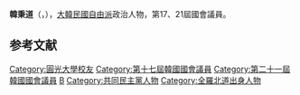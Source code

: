 {{Infobox politician
| name = 韓秉道
| native_name = 한병도
| image = 
| caption = 
| birth_date = {{Birth date and age|1967|12|7}}
| birth_place = {{KOR}}[[全羅北道|全羅北道]][[益山市|益山市]]
| residence = {{KOR}}[[全羅北道|全羅北道]][[益山市|益山市]]
| nationality = {{ROK}}
| party = {{MPK}}
| other_names = 
| alma_mater = [[圓光大學|圓光大學]]
| office1 = {{flagicon|South Korea}} 第17、21屆[[韓國國會|韓國國會]]議員
| term_start1 = 2020年5月30日
| term_end1 = 
| constituency1 = [[全羅北道|全羅北道]][[益山市|益山市]]乙
| predecessor1 = {{tsl|ko|조배숙|趙培淑}}
| successor1 = 
| term_start2 = 2004年5月30日
| term_end2 = 2008年5月29日
| constituency2 = [[全羅北道|全羅北道]][[益山市|益山市]]甲
| predecessor2 = ''選區重劃''
| successor2 = {{tsl|ko|이춘석|李春錫}}
}}

'''韓秉道'''（{{kor|한병도|韓秉道|Han Byeong-do}}，{{bd|1967年|12月7日}}），[[大韓民國|大韓民國]][[自由派|自由派]]政治人物，第17、21屆國會議員。

== 参考文献 ==
<references />

{{DEFAULTSORT:Han Byeong-do}}
[[Category:圓光大學校友|Category:圓光大學校友]]
[[Category:第十七屆韓國國會議員|Category:第十七屆韓國國會議員]]
[[Category:第二十一屆韓國國會議員|Category:第二十一屆韓國國會議員]]
[[Category:韓姓|B]]
[[Category:共同民主黨人物|Category:共同民主黨人物]]
[[Category:全羅北道出身人物|Category:全羅北道出身人物]]